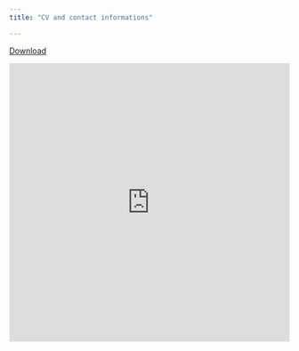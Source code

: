 ```yaml
---
title: "CV and contact informations"

---
```


<!-- ::: {.container} -->

<!-- ::: {.sidebar} -->
<!-- ## Contact Information -->

<!-- ## Contact Information -->

<!-- - **Name:** Arthur Heim -->
<!-- - **Email:** arthur.heim@cnaf.fr -->
<!-- - **Phone:** +1 (123) 456-7890 -->
<!-- - **LinkedIn:** [Your LinkedIn Profile](https://www.linkedin.com/in/yourprofile) -->
<!-- - **GitHub:** [Your GitHub Profile](https://github.com/yourusername) -->

<!-- ::: -->

<!-- ::: {.main-content} -->

<!-- ### Resume -->

[Download \fa](https://raw.githubusercontent.com/arthurheim/Data_DrivenResume/main/ArthurHeim/AHeimPhD2024En/AHeimPhD2024En.pdf)

```{=html}
<iframe src="https://docs.google.com/viewer?url=https://raw.githubusercontent.com/arthurheim/Data_DrivenResume/main/ArthurHeim/AHeimPhD2024En/AHeimPhD2024En.pdf&embedded=true" style="width:100%; height:500px;" frameborder="0"></iframe>
```




<!-- ### Main fields of research -->

<!-- -   Public economics -->

<!-- -   Labour economics -->

<!-- -   Economics of education -->

<!-- -   Market design -->

<!-- ::: -->

<!-- ::: -->
